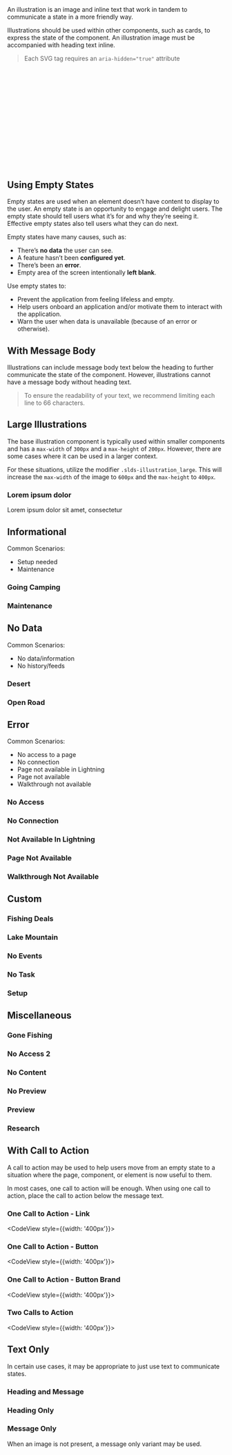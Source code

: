 
<div className="doc lead">
  An illustration is an image and inline text that work in tandem to communicate a state in a more friendly way.
</div>

<Illustration>
  <FishingDeals />
  <IllustrationText heading="Lorem ipsum dolor" />
</Illustration>

Illustrations should be used within other components, such as cards, to express the state of the component. An illustration image must be accompanied with heading text inline.

<Blockquote type="a11y" header="Accessibility Note">
  Each SVG tag requires an <code className="doc">aria-hidden="true"</code> attribute
</Blockquote>

<CodeBlock toggleCode={false}>
  <svg viewBox="0 0 483 218" aria-hidden="true" xmlns="http://www.w3.org/2000/svg" xmlnsXlink="http://www.w3.org/1999/xlink">...</svg>
</CodeBlock>

## Using Empty States

Empty states are used when an element doesn’t have content to display to the user. An empty state is an opportunity to engage and delight users. The empty state should tell users what it’s for and why they’re seeing it. Effective empty states also tell users what they can do next.

Empty states have many causes, such as:
- There’s **no data** the user can see.
- A feature hasn’t been **configured yet**.
- There’s been an **error**.
- Empty area of the screen intentionally **left blank**.

Use empty states to:
- Prevent the application from feeling lifeless and empty.
- Help users onboard an application and/or motivate them to interact with the application.
- Warn the user when data is unavailable (because of an error or otherwise).

## With Message Body

Illustrations can include message body text below the heading to further communicate the state of the component. However, illustrations cannot have a message body without heading text.

<Blockquote type="note" header="Design Note">
  To ensure the readability of your text, we recommend limiting each line to 66 characters.
</Blockquote>

<CodeView>
  <Illustration>
    <FishingDeals />
    <IllustrationText heading="Lorem ipsum dolor" message="Lorem ipsum dolor sit amet, consectetur" />
  </Illustration>
</CodeView>

## Large Illustrations

The base illustration component is typically used within smaller components and has a `max-width` of `300px` and a `max-height` of `200px`. However, there are some cases where it can be used in a larger context.

For these situations, utilize the modifier `.slds-illustration_large`. This will increase the `max-width` of the image to `600px` and the `max-height` to `400px`.

<CodeView>
  <Illustration large>
    <FishingDeals />
    <h3 className="slds-illustration__header slds-text-heading_medium">Lorem ipsum dolor</h3>
    <p className="slds-text-body_regular">Lorem ipsum dolor sit amet, consectetur</p>
  </Illustration>
</CodeView>

## Informational

Common Scenarios:
- Setup needed
- Maintenance

### Going Camping

<CodeView>
  <Illustration>
    <GoingCamping />
    <IllustrationText heading="Lorem ipsum dolor" />
  </Illustration>
</CodeView>

### Maintenance

<CodeView>
  <Illustration>
    <Maintenance />
    <IllustrationText heading="Lorem ipsum dolor" />
  </Illustration>
</CodeView>

## No Data

Common Scenarios:
- No data/information
- No history/feeds

### Desert

<CodeView>
  <Illustration>
    <Desert />
    <IllustrationText heading="Lorem ipsum dolor" />
  </Illustration>
</CodeView>

### Open Road

<CodeView>
  <Illustration>
    <OpenRoad />
    <IllustrationText heading="Lorem ipsum dolor" />
  </Illustration>
</CodeView>

## Error

Common Scenarios:
- No access to a page
- No connection
- Page not available in Lightning
- Page not available
- Walkthrough not available

### No Access

<CodeView>
  <Illustration>
    <NoAccess />
    <IllustrationText heading="Lorem ipsum dolor" />
  </Illustration>
</CodeView>

### No Connection

<CodeView>
  <Illustration>
    <NoConnection />
    <IllustrationText heading="Lorem ipsum dolor" />
  </Illustration>
</CodeView>

### Not Available In Lightning

<CodeView>
  <Illustration>
    <NotAvailableInLightning />
    <IllustrationText heading="Lorem ipsum dolor" />
  </Illustration>
</CodeView>

### Page Not Available

<CodeView>
  <Illustration>
    <PageNotAvailable />
    <IllustrationText heading="Lorem ipsum dolor" />
  </Illustration>
</CodeView>

### Walkthrough Not Available

<CodeView>
  <Illustration>
    <WalkthroughNotAvailable />
    <IllustrationText heading="Lorem ipsum dolor" />
  </Illustration>
</CodeView>

## Custom

### Fishing Deals

<CodeView>
  <Illustration>
    <FishingDeals />
    <IllustrationText heading="Lorem ipsum dolor" />
  </Illustration>
</CodeView>

### Lake Mountain

<CodeView>
  <Illustration>
    <LakeMountain />
    <IllustrationText heading="Lorem ipsum dolor" />
  </Illustration>
</CodeView>

### No Events

<CodeView>
  <Illustration>
    <NoEvents />
    <IllustrationText heading="Lorem ipsum dolor" />
  </Illustration>
</CodeView>

### No Task

<CodeView>
  <Illustration>
    <NoTask />
    <IllustrationText heading="Lorem ipsum dolor" />
  </Illustration>
</CodeView>

### Setup

<CodeView>
  <Illustration>
    <Setup />
    <IllustrationText heading="Lorem ipsum dolor" />
  </Illustration>
</CodeView>

## Miscellaneous

### Gone Fishing

<CodeView>
  <Illustration>
    <GoneFishing />
    <IllustrationText heading="Lorem ipsum dolor" />
  </Illustration>
</CodeView>

### No Access 2

<CodeView>
  <Illustration>
    <NoAccess2 />
    <IllustrationText heading="Lorem ipsum dolor" />
  </Illustration>
</CodeView>

### No Content

<CodeView>
  <Illustration>
    <NoContent />
    <IllustrationText heading="Lorem ipsum dolor" />
  </Illustration>
</CodeView>

### No Preview

<CodeView>
  <Illustration>
    <NoPreview />
    <IllustrationText heading="Lorem ipsum dolor" />
  </Illustration>
</CodeView>

### Preview

<CodeView>
  <Illustration>
    <Preview />
    <IllustrationText heading="Lorem ipsum dolor" />
  </Illustration>
</CodeView>

### Research

<CodeView>
  <Illustration>
    <Research />
    <IllustrationText heading="Lorem ipsum dolor" />
  </Illustration>
</CodeView>

## With Call to Action

A call to action may be used to help users move from an empty state to a situation where the page, component, or element is now useful to them.

In most cases, one call to action will be enough. When using one call to action, place the call to action below the message text.

### One Call to Action - Link

<CodeView style={{width: '400px'}}>
  <IllustrationCTA link>
    <Illustration>
      <NoTask />
      <IllustrationText heading="Lorem ipsum dolor" message="Lorem ipsum dolor sit amet, consectetur" />
    </Illustration>
  </IllustrationCTA>
</CodeView>

### One Call to Action - Button

<CodeView style={{width: '400px'}}>
  <IllustrationCTA button="slds-button">
    <Illustration>
      <NoTask />
      <IllustrationText heading="Lorem ipsum dolor" message="Lorem ipsum dolor sit amet, consectetur" />
    </Illustration>
  </IllustrationCTA>
</CodeView>

### One Call to Action - Button Brand

  <CodeView style={{width: '400px'}}>
    <IllustrationCTA button="slds-button slds-button_brand">
      <Illustration>
        <NoTask />
        <IllustrationText heading="Lorem ipsum dolor" message="Lorem ipsum dolor sit amet, consectetur" />
      </Illustration>
    </IllustrationCTA>
  </CodeView>

### Two Calls to Action

<CodeView style={{width: '400px'}}>
  <IllustrationCTA link>
    <Illustration>
      <NoTask />
      <IllustrationText heading="Lorem ipsum dolor" message="Lorem ipsum dolor sit amet, consectetur" secondaryCTA="Learn More"/>
    </Illustration>
  </IllustrationCTA>
</CodeView>

## Text Only

In certain use cases, it may be appropriate to just use text to communicate states.

### Heading and Message

<CodeView>
  <Illustration>
    <IllustrationText heading="Lorem ipsum dolor" message="Lorem ipsum dolor sit amet, consectetur" />
  </Illustration>
</CodeView>

### Heading Only

<CodeView>
  <Illustration>
    <IllustrationText heading="Lorem ipsum dolor" />
  </Illustration>
</CodeView>

### Message Only

When an image is not present, a message only variant may be used.

<CodeView>
  <Illustration>
    <IllustrationText message="Lorem ipsum dolor sit amet, consectetur" />
  </Illustration>
</CodeView>
